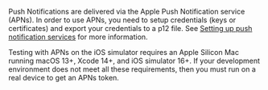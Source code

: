 Push Notifications are delivered via the Apple Push Notification service (APNs). In order to use APNs, you need to setup credentials (keys or certificates) and export your credentials to a p12 file. See [Setting up push notification services](/lib/push-notifications/setup-push-service) for more information.

<Callout>

Testing with APNs on the iOS simulator requires an Apple Silicon Mac running macOS 13+, Xcode 14+, and iOS simulator 16+. If your development environment does not meet all these requirements, then you must run on a real device to get an APNs token.

</Callout>
